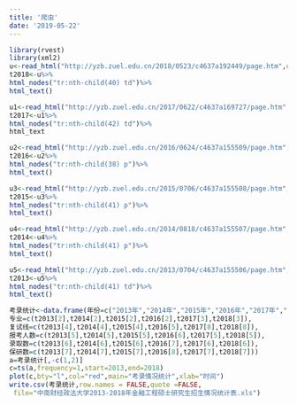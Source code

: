 ```yaml
---
title: '爬虫'
date: '2019-05-22'
---
```

```r
library(rvest)
library(xml2)
u<-read_html("http://yzb.zuel.edu.cn/2018/0523/c4637a192449/page.htm",encoding="UTF-8")
t2018<-u%>%
html_nodes("tr:nth-child(40) td")%>%
html_text()

u1<-read_html("http://yzb.zuel.edu.cn/2017/0622/c4637a169727/page.htm",encoding="UTF-8")
t2017<-u1%>%
html_nodes("tr:nth-child(42) td")%>%
html_text

u2<-read_html("http://yzb.zuel.edu.cn/2016/0624/c4637a155509/page.htm",encoding<-"UTF-8")
t2016<-u2%>%
html_nodes("tr:nth-child(38) p")%>%
html_text()

u3<-read_html("http://yzb.zuel.edu.cn/2015/0706/c4637a155508/page.htm",encoding<-"UTF-8")
t2015<-u3%>%
html_nodes("tr:nth-child(41) p")%>%
html_text()

u4<-read_html("http://yzb.zuel.edu.cn/2014/0818/c4637a155507/page.htm",encoding<-"UTF-8")
t2014<-u4%>%
html_nodes("tr:nth-child(41) p")%>%
html_text()

u5<-read_html("http://yzb.zuel.edu.cn/2013/0704/c4637a155506/page.htm",encoding<-"UTF-8")
t2013<-u5%>%
html_nodes("tr:nth-child(41) td")%>%
html_text()

考录统计<-data.frame(年份=c("2013年","2014年","2015年","2016年","2017年","2018年"),
专业=c(t2013[2],t2014[2],t2015[2],t2016[2],t2017[3],t2018[3]),
复试线=c(t2013[4],t2014[4],t2015[4],t2016[5],t2017[8],t2018[8]),
报考人数=c(t2013[5],t2014[5],t2015[5],t2016[6],t2017[5],t2018[5]),
录取数=c(t2013[6],t2014[6],t2015[6],t2016[7],t2017[6],t2018[6]),
保研数=c(t2013[7],t2014[7],t2015[7],t2016[8],t2017[7],t2018[7]))
a=考录统计[,-c(1,2)]
c=ts(a,frequency=1,start=2013,end=2018)
plot(c,bty="l",col="red",main="考录情况统计",xlab="时间")
write.csv(考录统计,row.names = FALSE,quote =FALSE,
 file="中南财经政法大学2013-2018年金融工程硕士研究生招生情况统计表.xls")


```

